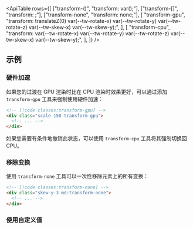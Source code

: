 

<ApiTable
  rows={[
    ["transform-(<custom-property>)", "transform: var(<custom-property>);"],
    ["transform-[<value>]", "transform: <value>;"],
    ["transform-none", "transform: none;"],
    [
      "transform-gpu",
      "transform: translateZ(0) var(--tw-rotate-x) var(--tw-rotate-y) var(--tw-rotate-z) var(--tw-skew-x) var(--tw-skew-y);",
    ],
    [
      "transform-cpu",
      "transform: var(--tw-rotate-x) var(--tw-rotate-y) var(--tw-rotate-z) var(--tw-skew-x) var(--tw-skew-y);",
    ],
  ]}
/>

## 示例

### 硬件加速

如果您的过渡在 GPU 渲染时比在 CPU 渲染时效果更好，可以通过添加 `transform-gpu` 工具来强制使用硬件加速：

```html
<!-- [!code classes:transform-gpu] -->
<div class="scale-150 transform-gpu">
  <!-- ... -->
</div>
```

如果您需要有条件地撤销此状态，可以使用 `transform-cpu` 工具将其强制切换回 CPU。

### 移除变换

使用 `transform-none` 工具可以一次性移除元素上的所有变换：

```html
<!-- [!code classes:transform-none] -->
<div class="skew-y-3 md:transform-none">
  <!-- ... -->
</div>
```

### 使用自定义值

<UsingACustomValue utility="transform" value="matrix(1,2,3,4,5,6)" />